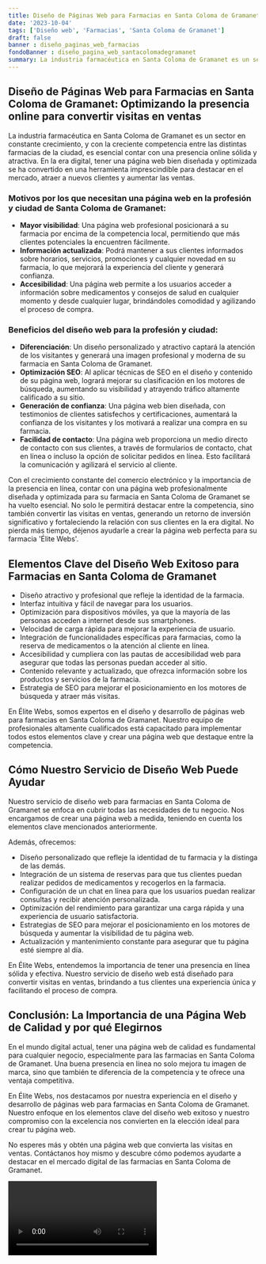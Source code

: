 ```yaml
---
title: Diseño de Páginas Web para Farmacias en Santa Coloma de Gramanet
date: '2023-10-04'
tags: ['Diseño web', 'Farmacias', 'Santa Coloma de Gramanet']
draft: false
banner : diseño_paginas_web_farmacias
fondoBanner : diseño_pagina_web_santacolomadegramanet
summary: La industria farmacéutica en Santa Coloma de Gramanet es un sector en constante crecimiento, y con la creciente competencia entre las distintas farmacias de la ciudad, es esencial contar con una presencia online sólida y atractiva. En la era digital, tener una página web bien diseñada y optimizada se ha convertido en una herramienta imprescindible para destacar en el mercado, atraer a nuevos clientes y aumentar las ventas.
---
```


## Diseño de Páginas Web para Farmacias en Santa Coloma de Gramanet: Optimizando la presencia online para convertir visitas en ventas

La industria farmacéutica en Santa Coloma de Gramanet es un sector en constante crecimiento, y con la creciente competencia entre las distintas farmacias de la ciudad, es esencial contar con una presencia online sólida y atractiva. En la era digital, tener una página web bien diseñada y optimizada se ha convertido en una herramienta imprescindible para destacar en el mercado, atraer a nuevos clientes y aumentar las ventas.

### Motivos por los que necesitan una página web en la profesión y ciudad de Santa Coloma de Gramanet:
- **Mayor visibilidad**: Una página web profesional posicionará a su farmacia por encima de la competencia local, permitiendo que más clientes potenciales la encuentren fácilmente.
- **Información actualizada**: Podrá mantener a sus clientes informados sobre horarios, servicios, promociones y cualquier novedad en su farmacia, lo que mejorará la experiencia del cliente y generará confianza.
- **Accesibilidad**: Una página web permite a los usuarios acceder a información sobre medicamentos y consejos de salud en cualquier momento y desde cualquier lugar, brindándoles comodidad y agilizando el proceso de compra.

### Beneficios del diseño web para la profesión y ciudad:
- **Diferenciación**: Un diseño personalizado y atractivo captará la atención de los visitantes y generará una imagen profesional y moderna de su farmacia en Santa Coloma de Gramanet.
- **Optimización SEO**: Al aplicar técnicas de SEO en el diseño y contenido de su página web, logrará mejorar su clasificación en los motores de búsqueda, aumentando su visibilidad y atrayendo tráfico altamente calificado a su sitio.
- **Generación de confianza**: Una página web bien diseñada, con testimonios de clientes satisfechos y certificaciones, aumentará la confianza de los visitantes y los motivará a realizar una compra en su farmacia.
- **Facilidad de contacto**: Una página web proporciona un medio directo de contacto con sus clientes, a través de formularios de contacto, chat en línea o incluso la opción de solicitar pedidos en línea. Esto facilitará la comunicación y agilizará el servicio al cliente.

Con el crecimiento constante del comercio electrónico y la importancia de la presencia en línea, contar con una página web profesionalmente diseñada y optimizada para su farmacia en Santa Coloma de Gramanet se ha vuelto esencial. No solo le permitirá destacar entre la competencia, sino también convertir las visitas en ventas, generando un retorno de inversión significativo y fortaleciendo la relación con sus clientes en la era digital. No pierda más tiempo, déjenos ayudarle a crear la página web perfecta para su farmacia 'Élite Webs'.

<GifSeo />

<Cta />

## Elementos Clave del Diseño Web Exitoso para Farmacias en Santa Coloma de Gramanet

- Diseño atractivo y profesional que refleje la identidad de la farmacia.
- Interfaz intuitiva y fácil de navegar para los usuarios.
- Optimización para dispositivos móviles, ya que la mayoría de las personas acceden a internet desde sus smartphones.
- Velocidad de carga rápida para mejorar la experiencia de usuario.
- Integración de funcionalidades específicas para farmacias, como la reserva de medicamentos o la atención al cliente en línea.
- Accesibilidad y cumpliera con las pautas de accesibilidad web para asegurar que todas las personas puedan acceder al sitio.
- Contenido relevante y actualizado, que ofrezca información sobre los productos y servicios de la farmacia.
- Estrategia de SEO para mejorar el posicionamiento en los motores de búsqueda y atraer más visitas.

En Élite Webs, somos expertos en el diseño y desarrollo de páginas web para farmacias en Santa Coloma de Gramanet. Nuestro equipo de profesionales altamente cualificados está capacitado para implementar todos estos elementos clave y crear una página web que destaque entre la competencia.

## Cómo Nuestro Servicio de Diseño Web Puede Ayudar

Nuestro servicio de diseño web para farmacias en Santa Coloma de Gramanet se enfoca en cubrir todas las necesidades de tu negocio. Nos encargamos de crear una página web a medida, teniendo en cuenta los elementos clave mencionados anteriormente.

Además, ofrecemos:

- Diseño personalizado que refleje la identidad de tu farmacia y la distinga de las demás.
- Integración de un sistema de reservas para que tus clientes puedan realizar pedidos de medicamentos y recogerlos en la farmacia.
- Configuración de un chat en línea para que los usuarios puedan realizar consultas y recibir atención personalizada.
- Optimización del rendimiento para garantizar una carga rápida y una experiencia de usuario satisfactoria.
- Estrategias de SEO para mejorar el posicionamiento en los motores de búsqueda y aumentar la visibilidad de tu página web.
- Actualización y mantenimiento constante para asegurar que tu página esté siempre al día.

En Élite Webs, entendemos la importancia de tener una presencia en línea sólida y efectiva. Nuestro servicio de diseño web está diseñado para convertir visitas en ventas, brindando a tus clientes una experiencia única y facilitando el proceso de compra.

## Conclusión: La Importancia de una Página Web de Calidad y por qué Elegirnos

En el mundo digital actual, tener una página web de calidad es fundamental para cualquier negocio, especialmente para las farmacias en Santa Coloma de Gramanet. Una buena presencia en línea no solo mejora tu imagen de marca, sino que también te diferencia de la competencia y te ofrece una ventaja competitiva.

En Élite Webs, nos destacamos por nuestra experiencia en el diseño y desarrollo de páginas web para farmacias en Santa Coloma de Gramanet. Nuestro enfoque en los elementos clave del diseño web exitoso y nuestro compromiso con la excelencia nos convierten en la elección ideal para crear tu página web.

No esperes más y obtén una página web que convierta las visitas en ventas. Contáctanos hoy mismo y descubre cómo podemos ayudarte a destacar en el mercado digital de las farmacias en Santa Coloma de Gramanet.

<Video />

<CtaBot job='Farmacias' city='Santa Coloma de Gramanet'/>

<Gmaps query='Santa Coloma de Gramanet+españa+maps' />